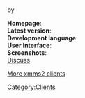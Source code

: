 ==={{{x2cp}}}===
by ''{{{Jonathan Sharyari}}}''

'''Homepage''': {{{x2cp.sourceforge.net}}}<br />
'''Latest version''': {{{0.01}}}<br />
'''Development language''': {{{C++}}}<br />
'''User Interface''': {{{ncurses}}}<br />
'''Screenshots''': {{{http://x2cp.sourceforge.net/images/x2cp001-1.png}}}<br />
[[Talk:Client:{{{name}}} | Discuss]]

{{{X2CP is a ncurses client, which can show the songs in you playlist and supports basic navigation. It does not yet support adding files to it without an external program. The colors are configurable and it accepts a few parameters if you want hotkeys.}}}

[[XMMS2 Clients | More xmms2 clients]]

[[Category:Clients]]